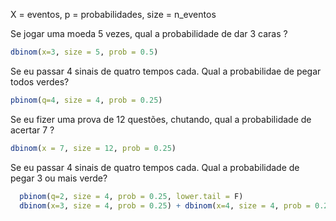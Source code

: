 X = eventos, p = probabilidades, size = n_eventos

Se jogar uma moeda 5 vezes, qual a probabilidade de dar 3 caras ?
```r
dbinom(x=3, size = 5, prob = 0.5)
```
Se eu passar 4 sinais de quatro tempos cada. Qual a probabilidae de pegar todos verdes?
```r
pbinom(q=4, size = 4, prob = 0.25)
```
Se eu fizer uma prova de 12 questões, chutando, qual a probabilidade de acertar 7 ?
```r
dbinom(x = 7, size = 12, prob = 0.25)
```
Se eu passar 4 sinais de quatro tempos cada. Qual a probabilidade de pegar 3 ou mais verde?

```r
  pbinom(q=2, size = 4, prob = 0.25, lower.tail = F)
  dbinom(x=3, size = 4, prob = 0.25) + dbinom(x=4, size = 4, prob = 0.25)
```

